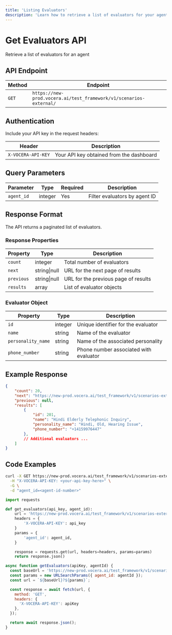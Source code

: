 ```yaml
---
title: 'Listing Evaluators'
description: 'Learn how to retrieve a list of evaluators for your agents'
---
```


# Get Evaluators API
Retrieve a list of evaluators for an agent

## API Endpoint

| Method | Endpoint |
|--------|----------|
| `GET` | `https://new-prod.vocera.ai/test_framework/v1/scenarios-external/` |

## Authentication

Include your API key in the request headers:

| Header | Description |
|--------|--------|
| `X-VOCERA-API-KEY` | Your API key obtained from the dashboard |

## Query Parameters

| Parameter | Type | Required | Description |
|-----------|------|----------|-------------|
| `agent_id` | integer | Yes | Filter evaluators by agent ID |

## Response Format

The API returns a paginated list of evaluators.

### Response Properties

| Property | Type | Description |
|----------|------|-------------|
| `count` | integer | Total number of evaluators |
| `next` | string\|null | URL for the next page of results |
| `previous` | string\|null | URL for the previous page of results |
| `results` | array | List of evaluator objects |

### Evaluator Object

| Property | Type | Description |
|----------|------|-------------|
| `id` | integer | Unique identifier for the evaluator |
| `name` | string | Name of the evaluator |
| `personality_name` | string | Name of the associated personality |
| `phone_number` | string | Phone number associated with evaluator |

## Example Response

```json
{
    "count": 20,
    "next": "https://new-prod.vocera.ai/test_framework/v1/scenarios-external/?agent_id=4&page=2",
    "previous": null,
    "results": [
        {
            "id": 201,
            "name": "Hindi Elderly Telephonic Inquiry",
            "personality_name": "Hindi, Old, Hearing Issue",
            "phone_number": "+14159976447"
        },
        // Additional evaluators ...
    ]
}
```

## Code Examples

<CodeGroup>

```bash Curl
curl -X GET https://new-prod.vocera.ai/test_framework/v1/scenarios-external/ \
  -H "X-VOCERA-API-KEY: <your-api-key-here>" \
  -G \
  -d "agent_id=<agent-id-number>"
```

```python Python
import requests

def get_evaluators(api_key, agent_id):
    url = 'https://new-prod.vocera.ai/test_framework/v1/scenarios-external/'
    headers = {
        'X-VOCERA-API-KEY': api_key
    }
    params = {
        'agent_id': agent_id,
    }

    response = requests.get(url, headers=headers, params=params)
    return response.json()
```

```javascript JavaScript
async function getEvaluators(apiKey, agentId) {
  const baseUrl = 'https://new-prod.vocera.ai/test_framework/v1/scenarios-external/';
  const params = new URLSearchParams({ agent_id: agentId });
  const url = `${baseUrl}?${params}`;

  const response = await fetch(url, {
    method: 'GET',
    headers: {
      'X-VOCERA-API-KEY': apiKey
    },
  });

  return await response.json();
}
```
</CodeGroup>

